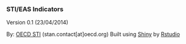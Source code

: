 ### STI/EAS Indicators

Version 0.1 (23/04/2014)

By: <a href="http://www.oecd.org/sti/" target="_blank">OECD STI</a> (stan.contact[at]oecd.org)
Built using <a href="http://www.rstudio.com/shiny/" target="_blank">Shiny</a> by <a href="http://www.rstudio.com/" target="_blank">Rstudio</a>
